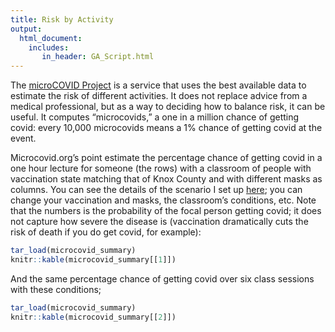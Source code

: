 ```yaml
---
title: Risk by Activity
output:
  html_document:
    includes:
       in_header: GA_Script.html
---
```



The [microCOVID Project](https://microcovid.org/) is a service that uses the best available data to estimate the risk of different activities. It does not replace advice from a medical professional, but as a way to deciding how to balance risk, it can be useful. It computes "microcovids," a one in a million chance of getting covid: every 10,000 microcovids means a 1% chance of getting covid at the event.

Microcovid.org's point estimate the percentage chance of getting covid in a one hour lecture for someone (the rows) with a classroom of people with vaccination state matching that of Knox County and with different masks as columns. You can see the details of the scenario I set up [here](https://www.microcovid.org/?distance=normal&duration=60&interaction=oneTime&personCount=10&riskProfile=average&scenarioName=custom&setting=indoor&subLocation=US_47093&theirMask=none&topLocation=US_47&voice=normal&yourMask=basic&yourVaccineDoses=2&yourVaccineType=pfizer); you can change your vaccination and masks, the classroom's conditions, etc. Note that the numbers is the probability of the focal person getting covid; it does not capture how severe the disease is (vaccination dramatically cuts the risk of death if you do get covid, for example):

```r
tar_load(microcovid_summary)
knitr::kable(microcovid_summary[[1]])
```

And the same percentage chance of getting covid over six class sessions with these conditions;


```r
tar_load(microcovid_summary)
knitr::kable(microcovid_summary[[2]])
```


